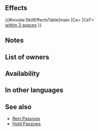 {{Passive
|type=C
|name=Atk/Res Hold
|exclusive=0
|canUseWeapon={{WeaponList|All}}
|canUseMove={{MoveList|Flying}}
|properties=random_owner
|1name=Atk/Res Hold
|alt1name=Atk Res Hold
|1tagid=SID_攻撃魔防の大牽制
|1cost=300
|1effect=Inflicts Atk/Res-4 on foes within 3 spaces during combat.
|1required=Atk/Res Rein 3
}}
==Effects==
{{#invoke:SkillEffectsTable|main
|Ce={{Eft|Temporary debuffs|Atk/Res|4}}
|CeT={{Tgt|Foes}}<br>[[within 3 spaces]]
}}
==Notes==
{{Temporary debuffs}}
{{FoesCombatEffect|effect=temporary debuffs}}
==List of owners==
{{Skill Hero List}}
==Availability==
{{PassiveFocusList}}
{{PassiveDistributionList}}
{{PassiveCombatManualList}}
==In other languages==
{{OtherLanguages
|english=Atk/Res Hold
|japanese=攻撃魔防の大牽制
|german=Agr./Res.-Halt
|spanishEU=Aguante Ata/Res
|spanishLA=Aguante Atq./Res.
|french=Frein Atq/Rés
|italian=Redine Att/Res
|chineseTW=攻擊魔防大牽制
|portuguese=Freio Atq./Res.
}}
==See also==
{{See also skills|cond=Description LIKE '%inflicts Atk/%Res-_ on foes within _ spaces during combat%' AND WikiName NOT LIKE '%Rein%' AND Exclusive='1'}}
* [[Rein Passives]]
* [[Skill families/C Passives#Hold|Hold Passives]]
{{Passives Navbox|C}}